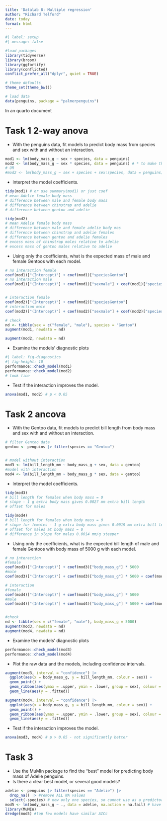 ```yaml
---
title: 'Datalab 8: Multiple regression'
author: "Richard Telford"
date: today
format: html
---
```


```r
#| label: setup
#| message: false

#load packages
library(tidyverse)
library(broom) 
library(ggfortify)
library(conflicted)
conflict_prefer_all("dplyr", quiet = TRUE)

# theme defaults
theme_set(theme_bw())

# load data
data(penguins, package = "palmerpenguins")
```

In an quarto document

# Task 1 2-way anova

- With the penguins data, fit models to predict body mass from species and sex with and without an interaction.

```r
mod1 <- lm(body_mass_g ~ sex + species, data = penguins)
mod2 <- lm(body_mass_g ~ sex * species, data = penguins) # * to make the interaction
# OR
#mod2 <- lm(body_mass_g ~ sex + species + sex:species, data = penguins) # explicitly write out interaction - more typing
```


- Interpret the model coefficients.

```r
tidy(mod1) # or use summary(mod1) or just coef
# mean Adelie female body mass
# difference between male and female body mass
# difference between chinstrap and adelie
# difference between gentoo and adelie

tidy(mod2)
# mean Adelie female body mass
# difference between male and female adelie body mas
# difference between chinstrap and adelie females
# difference between gentoo and adelie females
# excess mass of chinstrap males relative to adelie
# excess mass of gentoo males relative to adelie
```


- Using only the coefficients, what is the expected mass of male and female Gentoos with each model.

```r
# no interaction female
coef(mod1)["(Intercept)"] + coef(mod1)["speciesGentoo"]
# no interaction male
coef(mod1)["(Intercept)"] + coef(mod1)["sexmale"] + coef(mod1)["speciesGentoo"]


# interaction female
coef(mod2)["(Intercept)"] + coef(mod2)["speciesGentoo"]
# interaction male
coef(mod2)["(Intercept)"] + coef(mod2)["sexmale"] + coef(mod2)["speciesGentoo"] + coef(mod2)["sexmale:speciesGentoo"]

# check
nd <- tibble(sex = c("female", "male"), species = "Gentoo")
augment(mod1, newdata = nd)

augment(mod2, newdata = nd)

```

- Examine the models' diagnostic plots

```r
#| label: fig-diagnostics
#| fig-height: 10
performance::check_model(mod1)
performance::check_model(mod2)
# look fine
```


- Test if the interaction improves the model.
```r
anova(mod1, mod2) # p < 0.05
```


# Task 2 ancova

- With the Gentoo data, fit models to predict bill length from body mass and sex with and without an interaction.

```r
# filter Gentoo data
gentoo <- penguins |> filter(species == "Gentoo")


# model without interaction
mod3 <- lm(bill_length_mm ~ body_mass_g + sex, data = gentoo)
#model with interaction
mod4 <- lm(bill_length_mm ~ body_mass_g * sex, data = gentoo)
```

- Interpret the model coefficients.
```r
tidy(mod3)
# bill length for females when body mass = 0
# slope - 1 g extra body mass gives 0.0027 mm extra bill length
# offset for males

tidy(mod4)
# bill length for females when body mass = 0
# slope for females - 1 g extra body mass gives 0.0019 mm extra bill length
# offset for males at body mass = 0
# difference in slope for males 0.0014 mm/g steeper

```



- Using only the coefficients, what is the expected bill length of male and female Gentoos with body mass of 5000 g with each model.

```r
# no interaction
#female
coef(mod3)["(Intercept)"] + coef(mod3)["body_mass_g"] * 5000
#male
coef(mod3)["(Intercept)"] + coef(mod3)["body_mass_g"] * 5000 + coef(mod3)["sexmale"]

# interaction
#female
coef(mod4)["(Intercept)"] + coef(mod4)["body_mass_g"] * 5000
#male
coef(mod4)["(Intercept)"] + coef(mod4)["body_mass_g"] * 5000 + coef(mod4)["sexmale"] + coef(mod4)["body_mass_g:sexmale"] * 5000


#check
nd <- tibble(sex = c("female", "male"), body_mass_g = 5000)
augment(mod3, newdata = nd)
augment(mod4, newdata = nd)
```



- Examine the models' diagnostic plots

```r
performance::check_model(mod3)
performance::check_model(mod4)
```

- Plot the raw data and the models, including confidence intervals.

```r
augment(mod3, interval = "confidence") |> 
  ggplot(aes(x = body_mass_g, y = bill_length_mm, colour = sex)) +
  geom_point() +
  geom_ribbon(aes(ymax = .upper, ymin = .lower, group = sex), colour = NA, alpha = 0.3) +
  geom_line(aes(y = .fitted))

augment(mod4, interval = "confidence") |> 
  ggplot(aes(x = body_mass_g, y = bill_length_mm, colour = sex)) +
  geom_point() +
  geom_ribbon(aes(ymax = .upper, ymin = .lower, group = sex), colour = NA, alpha = 0.3) +
  geom_line(aes(y = .fitted))
```



- Test if the interaction improves the model.

```r
anova(mod3, mod4) # p > 0.05 - not significantly better
```


# Task 3

- Use the MuMIn package to find the "best" model for predicting body mass of Adelie penguins.
- Is there a clear best model, or several good models?

```r
adelie <- penguins |> filter(species == "Adelie") |> 
  drop_na() |> #remove ALL NA values
  select(-species) # now only one species, so cannot use as a predictor
mod5 <- lm(body_mass_g ~ ., data = adelie, na.action = na.fail) # have to use na.fail or dredge fails
library(MuMIn)
dredge(mod5) #top few models have similar AICc
```


